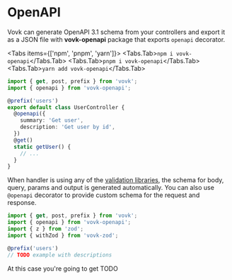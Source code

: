 
# OpenAPI

Vovk can generate OpenAPI 3.1 schema from your controllers and export it as a JSON file with **vovk-openapi** package that exports `openapi` decorator.

<Tabs items={['npm', 'pnpm', 'yarn']}>
  <Tabs.Tab>``` npm i vovk-openapi ```</Tabs.Tab>
  <Tabs.Tab>``` pnpm i vovk-openapi ```</Tabs.Tab>
  <Tabs.Tab>``` yarn add vovk-openapi ```</Tabs.Tab>
</Tabs>

```ts filename="/src/modules/user/UserController.ts"
import { get, post, prefix } from 'vovk';
import { openapi } from 'vovk-openapi';

@prefix('users')
export default class UserController {
  @openapi({
    summary: 'Get user',
    description: 'Get user by id',
  })
  @get()
  static getUser() {
    // ...
  }
}
```

When handler is using any of the [validation libraries](/validation), the schema for body, query, params and output is generated automatically. You can also use `@openapi` decorator to provide custom schema for the request and response.

```ts filename="/src/modules/user/UserController.ts"
import { get, post, prefix } from 'vovk';
import { openapi } from 'vovk-openapi';
import { z } from 'zod';
import { withZod } from 'vovk-zod';

@prefix('users')
// TODO example with descriptions
```

At this case you're going to get TODO
